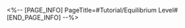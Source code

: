 <%-- [PAGE_INFO]
PageTitle=#Tutorial/Equilibrium Level#
[END_PAGE_INFO] --%>
{{Tutorial
|sort      = 410701
|title     = Equilibrium Level
|subtitle  = 
|type      = System
|about     = 
|image1    = Tutorial Equilibrium Level 1.png{{subst:void|<!--$UPLOAD:<<SpriteOutput/TutorialPic/TutorialPage_410701.png>-<Tutorial Equilibrium Level 1.png>>}}
|text1     = As your Trailblaze Level goes up, you will need to complete {{Color|h|nobold=1|Trials of Equilibrium}} to increase your {{Color|h|nobold=1|Equilibrium Level}}. The enemies will have stronger stats, but so will you &mdash; and of course, defeating them will drop more rewards...
}}